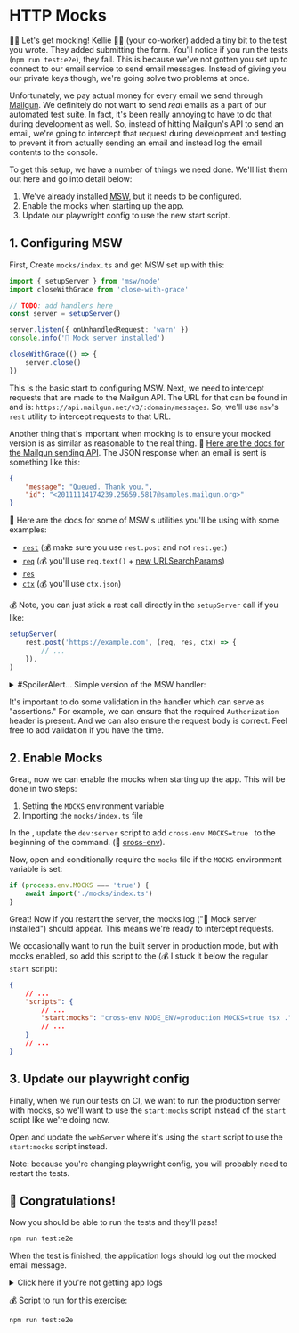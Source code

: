 # HTTP Mocks

👨‍💼 Let's get mocking! Kellie 🧝‍♀️ (your co-worker) added a tiny bit to the test you
wrote. They added submitting the form. You'll notice if you run the tests
(`npm run test:e2e`), they fail. This is because we've not gotten you set up to
connect to our email service to send email messages. Instead of giving you our
private keys though, we're going solve two problems at once.

Unfortunately, we pay actual money for every email we send through
[Mailgun](https://www.mailgun.com). We definitely do not want to send _real_
emails as a part of our automated test suite. In fact, it's been really annoying
to have to do that during development as well. So, instead of hitting Mailgun's
API to send an email, we're going to intercept that request during development
and testing to prevent it from actually sending an email and instead log the
email contents to the console.

To get this setup, we have a number of things we need done. We'll list them out
here and go into detail below:

1. We've already installed [MSW](https://mswjs.io/), but it needs to be
   configured.
2. Enable the mocks when starting up the app.
3. Update our playwright config to use the new start script.

## 1. Configuring MSW

First, <InlineFile file="mocks/index.ts">Create `mocks/index.ts`</InlineFile>
and get MSW set up with this:

```ts filename=mocks/index.ts
import { setupServer } from 'msw/node'
import closeWithGrace from 'close-with-grace'

// TODO: add handlers here
const server = setupServer()

server.listen({ onUnhandledRequest: 'warn' })
console.info('🔶 Mock server installed')

closeWithGrace(() => {
	server.close()
})
```

This is the basic start to configuring MSW. Next, we need to intercept requests
that are made to the Mailgun API. The URL for that can be
found in <InlineFile file="app/utils/email.server.ts" line="25" /> and is:
`https://api.mailgun.net/v3/:domain/messages`. So, we'll use `msw`'s `rest`
utility to intercept requests to that URL.

Another thing that's important when mocking is to ensure your mocked version is
as similar as reasonable to the real thing.
📜 [Here are the docs for the Mailgun sending API](https://documentation.mailgun.com/en/latest/api-sending.html).
The JSON response when an email is sent is something like this:

```json
{
	"message": "Queued. Thank you.",
	"id": "<20111114174239.25659.5817@samples.mailgun.org>"
}
```

📜 Here are the docs for some of MSW's utilities you'll be using with some
examples:

- [`rest`](https://mswjs.io/docs/api/rest) (💰 make sure you use `rest.post` and not `rest.get`)
- [`req`](https://mswjs.io/docs/api/request) (💰 you'll use `req.text()` + [new URLSearchParams](https://developer.mozilla.org/en-US/docs/Web/API/URLSearchParams/URLSearchParams))
- [`res`](https://mswjs.io/docs/api/response)
- [`ctx`](https://mswjs.io/docs/api/context) (💰 you'll use `ctx.json`)

💰 Note, you can just stick a rest call directly in the `setupServer` call if you like:

```ts
setupServer(
	rest.post('https://example.com', (req, res, ctx) => {
		// ...
	}),
)
```

<details>
<summary>#SpoilerAlert... Simple version of the MSW handler:</summary>

```ts filename=mocks/index.ts
import { rest } from 'msw'
const remix = process.env.REMIX_DEV_HTTP_ORIGIN as string
const server = setupServer(
	rest.post(`${remix}/ping`, req => {
		return req.passthrough()
	}),
	rest.post(
		'https://api.mailgun.net/v3/:domain/messages',
		async (req, res, ctx) => {
			const body = Object.fromEntries(new URLSearchParams(await req.text()))
			console.info('🔶 mocked email contents:', body)

			const randomId = '20210321210543.1.E01B8B612C44B41B'
			const id = `<${randomId}>@${req.params.domain}`
			return res(ctx.json({ id, message: 'Queued. Thank you.' }))
		},
	),
)
```

</details>

It's important to do some validation in the handler which can serve as
"assertions." For example, we can ensure that the required `Authorization`
header is present. And we can also ensure the request body is correct. Feel free
to add validation if you have the time.

## 2. Enable Mocks

Great, now we can enable the mocks when starting up the app. This will be done in two steps:

1. Setting the `MOCKS` environment variable
2. Importing the `mocks/index.ts` file

In the <InlineFile file="package.json" line="12" />, update the `dev:server`
script to add `cross-env MOCKS=true ` to the beginning of the command.
(📜 [cross-env](https://www.npmjs.com/package/cross-env)).

Now, open <InlineFile file="index.js" /> and conditionally require the `mocks`
file if the `MOCKS` environment variable is set:

```js filename=index.js
if (process.env.MOCKS === 'true') {
	await import('./mocks/index.ts')
}
```

Great! Now if you restart the server, the mocks log ("🔶 Mock server installed")
should appear. This means we're ready to intercept requests.

We occasionally want to run the built server in production mode, but with mocks
enabled, so add this script to the <InlineFile file="package.json" line="18" />
(💰 I stuck it below the regular `start` script):

```json filename=package.json
{
	// ...
	"scripts": {
		// ...
		"start:mocks": "cross-env NODE_ENV=production MOCKS=true tsx ."
		// ...
	}
	// ...
}
```

## 3. Update our playwright config

Finally, when we run our tests on CI, we want to run the production server with
mocks, so we'll want to use the `start:mocks` script instead of the `start`
script like we're doing now.

Open <InlineFile file="playwright.config.ts" line="102" /> and update the `webServer`
where it's using the `start` script to use the `start:mocks` script instead.

<callout-warning>
	Note: because you're changing playwright config, you will probably need to
	restart the tests.
</callout-warning>

## 🎉 Congratulations!

Now you should be able to run the tests and they'll pass!

```sh
npm run test:e2e
```

When the test is finished, the application logs should log out the mocked email
message.

<details>
	<summary>Click here if you're not getting app logs</summary>

<div style={{ paddingLeft: 24, borderLeft: '1.5px solid #ddd' }}>
	If you aren't getting any logs for the application, it's possible you're not
	running the server and playwright separately. Playwright will run the server
	for you if it's not running already, but it swallows the logs (until [this is
	released](https://github.com/microsoft/playwright/pull/22564)). So you'll want
	to have the playground server running in one terminal (running `npm run dev
	--prefix playground` should do it) and then run the tests in a different
	terminal.
</div>

</details>

💰 Script to run for this exercise:

```sh
npm run test:e2e
```
